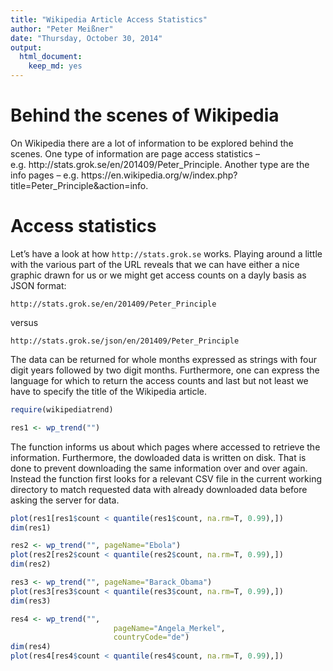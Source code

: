 ```yaml
---
title: "Wikipedia Article Access Statistics"
author: "Peter Meißner"
date: "Thursday, October 30, 2014"
output:
  html_document:
    keep_md: yes
---
```


# Behind the scenes of Wikipedia

On Wikipedia there are a lot of information to be explored behind the scenes. One type of information are page access statistics -- e.g. http://stats.grok.se/en/201409/Peter_Principle. Another type are the info pages -- e.g. https://en.wikipedia.org/w/index.php?title=Peter_Principle&action=info.


# Access statistics

Let's have a look at how `http://stats.grok.se` works. Playing around a little with the various part of the URL reveals that we can have either a nice graphic drawn for us or we might get access counts on a dayly basis as JSON format: 

```
http://stats.grok.se/en/201409/Peter_Principle
```
versus
```
http://stats.grok.se/json/en/201409/Peter_Principle
```

The data can be returned for whole months expressed as strings with four digit years followed by two digit months. Furthermore, one can express the language for which to return the access counts and last but not least we have to specify the title of the Wikipedia article. 

```r
require(wikipediatrend)
```

```r
res1 <- wp_trend("")
```
The function informs us about which pages where accessed to retrieve the information. Furthermore, the dowloaded data is written on disk. That is done to prevent downloading the same information over and over again. Instead the function first looks for a relevant CSV file in the current working directory to match requested data with already downloaded data before asking the server for data. 
```r
plot(res1[res1$count < quantile(res1$count, na.rm=T, 0.99),])
dim(res1)
```
```r
res2 <- wp_trend("", pageName="Ebola")
plot(res2[res2$count < quantile(res2$count, na.rm=T, 0.99),])
dim(res2)
```
```r
res3 <- wp_trend("", pageName="Barack_Obama")
plot(res3[res3$count < quantile(res3$count, na.rm=T, 0.99),])
dim(res3)
```
```r
res4 <- wp_trend("", 
                       pageName="Angela_Merkel",
                       countryCode="de")
dim(res4)
plot(res4[res4$count < quantile(res4$count, na.rm=T, 0.99),])
```












